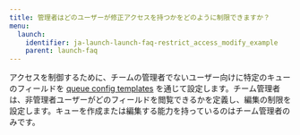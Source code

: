 ```yaml
---
title: 管理者はどのユーザーが修正アクセスを持つかをどのように制限できますか？
menu:
  launch:
    identifier: ja-launch-launch-faq-restrict_access_modify_example
    parent: launch-faq
---
```


アクセスを制御するために、チームの管理者でないユーザー向けに特定のキューのフィールドを [queue config templates](/ja/launch/set-up-launch/setup-queue-advanced) を通じて設定します。チーム管理者は、非管理者ユーザーがどのフィールドを閲覧できるかを定義し、編集の制限を設定します。キューを作成または編集する能力を持っているのはチーム管理者のみです。